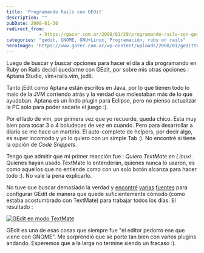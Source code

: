 ```yaml
---
title: 'Programando Rails con GEdit'
description: ""
pubDate: 2008-01-30
redirect_from: 
            - https://gazer.com.ar/2008/01/29/programando-rails-con-gedit/
categories: "gedit, GNOME, GNU+Linux, Programación, ruby on rails"
heroImage: 'https://www.gazer.com.ar/wp-content/uploads/2008/01/gedittextmate.thumbnail.png'
---
```

Luego de buscar y buscar opciones para hacer el día a día programando en Ruby on Rails decidí quedarme con GEdit, por sobre mis otras opciones : Aptana Studio, vim+rails.vim, jedit.

Tanto jEdit como Aptana están escritos en Java, por lo que tienen todo lo malo de la JVM corriendo atrás y la verdad que molestaban más de lo que ayudaban. Aptana es un lindo plugin para Eclipse, pero no pienso actualizar la PC solo para poder sacarle el juego :).

Por el lado de vim, por primera vez que yo recuerde, queda chico. Esta muy bien para tocar 3 o 4 boludeces de vez en cuando. Pero para desarrollar a diario se me hace un martirio. El auto-complete de helpers, por decir algo, es super incomodo y yo lo quiero con un simple Tab :). No encontré si tiene la opción de _Code Snippets_.

Tengo que admitir que mi primer reacción fue : _Quiero TextMate en Linux!_. Quienes hayan usado TextMate lo entenderán, quienes nunca lo usaron, es como aquellos que no entiende como con un solo botón alcanza para hacer todo :). No vale la pena explicarlo.

No tuve que buscar demasiado la verdad y [encontré](http://blog.nationcode.com/2007/5/30/emular-textmate-en-linux) [varias](http://grigio.org/textmate_gedit_few_steps) [fuentes](http://joselo.wordpress.com/2007/03/28/textmate-en-linux/) para configurar GEdit de manera que quede suficientemente cómodo (como estaba acostumbrado con TextMate) para trabajar todos los días. El resultado :

[](/img/uploads/2008/01/gedittextmate.png "GEdit en modo TextMate")

[![GEdit en modo TextMate](https://www.gazer.com.ar/wp-content/uploads/2008/01/gedittextmate.thumbnail.png)](/img/uploads/2008/01/gedittextmate.png "GEdit en modo TextMate")

GEdit es una de esas cosas que siempre fue "el editor pedorro ese que viene con GNOME". Me sorprendió que se porte tan bien con varios plugins andando. Esperemos que a la larga no termine siendo un fracaso :).
